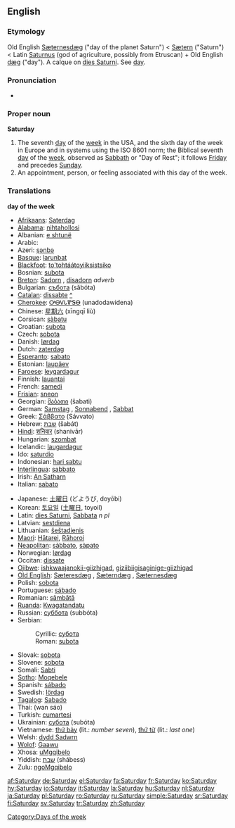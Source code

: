 ==English==
===Etymology===
Old English [[Sæternesdæg]] ("day of the planet Saturn") < [[Sætern]] ("Saturn") < Latin [[Saturnus]] (god of agriculture, possibly from Etruscan) + Old English [[dæg]] ("day"). A calque on [[dies Saturni]]. See [[day]].

===Pronunciation===
*{{audio|en-us-Saturday.ogg|Audio (US)}}

===Proper noun===
'''Saturday'''

#The seventh [[day]] of the [[week]] in the USA, and the sixth day of the week in Europe and in systems using the ISO 8601 norm; the Biblical seventh [[day]] of the [[week]], observed as [[Sabbath]] or "Day of Rest"; it follows [[Friday]] and precedes [[Sunday]].
#An appointment, person, or feeling associated with this day of the week.

===Translations===
'''day of the week'''
{{top}}
*[[Afrikaans]]: [[Saterdag]]
*[[Alabama]]: [[nihtahollosi]]
*Albanian: [[e shtunë]]
*Arabic: {{ARchar|[[السبت]]}} {{Unicode|(as-sábt)}}
*Azeri: [[şənbə]]
*[[Basque]]: [[larunbat]]
*[[Blackfoot]]: [[to'tohtáátoyiiksistsiko]]
*Bosnian: [[subota#Bosnian|subota]] {{f}}
*[[Breton]]: [[Sadorn]] {{m}}, [[disadorn]] ''adverb''
*Bulgarian: [[събота]] (săbóta) {{f}}
*[[Catalan]]: [[dissabte]] {{m}} [[:ca:dissabte|^]]
*[[Cherokee]]: [[ᎤᎾᏙᏓᏈᏕᎾ]] (unadodawidena)
*Chinese: [[星期六]] (xīngqī liù)
*Corsican: [[sàbatu]]
*Croatian: [[subota#Croatian|subota]] {{f}}
*Czech: [[sobota]] {{f}}
*Danish: [[lørdag]]
*Dutch: [[zaterdag]] {{m}}
*[[Esperanto]]: [[sabato]]
*Estonian: [[laupäev]]
*[[Faroese]]: [[leygardagur]] {{m}}
*Finnish: [[lauantai]]
*French: [[samedi]] {{m}}
*[[Frisian]]: [[sneon]]
*Georgian: [[შაბათი]] (šabati)
*German: [[Samstag]] {{m}}, [[Sonnabend]] {{m}}, [[Sabbat]] {{m}}
*Greek: [[Σάββατο]] (Sávvato) {{f}}
*Hebrew: [[שבת]] (šabát)
*[[Hindi]]: [[शनिवार]] (shanivār)
*Hungarian: [[szombat]]
*Icelandic: [[laugardagur]] {{m}}
*Ido: [[saturdio]]
*Indonesian: [[hari sabtu]]
*[[Interlingua]]: [[sabbato]]
*Irish: [[An Satharn]]
*Italian: [[sabato]] {{m}}
{{mid}}
*Japanese: [[土曜日]] (どようび, doyōbi)
*Korean: [[토요일]] ([[土曜日]], toyoil)
*Latin: [[dies Saturni]], [[Sabbata]] ''n pl''
*Latvian: [[sestdiena]]
*Lithuanian: [[šeštadienis]] {{m}}
*[[Maori]]: [[Hātarei]], [[Rāhoroi]]
*[[Neapolitan]]: [[sàbbato]], [[sàpato]]
*Norwegian: [[lørdag]]
*Occitan: [[dissate]]
*[[Ojibwe]]: [[ishkwaajanokii-giizhigad]], [[giziibiigisaginige-giizhigad]]
*[[Old English]]: [[Sæteresdæg]] {{m}}, [[Sæterndæg]] {{m}}, [[Sæternesdæg]] {{m}}
*Polish: [[sobota]] {{f}}
*Portuguese: [[sábado]] {{m}}
*Romanian: [[sâmbătă]] {{f}}
*[[Ruanda]]: [[Kwagatandatu]]
*Russian: [[суббота]] (subbóta) {{f}}
*Serbian:
*:Cyrillic: [[субота#Serbian|субота]] {{f}}
*:Roman: [[subota#Serbian|subota]] {{f}}
*Slovak: [[sobota#Slovak|sobota]] {{f}}
*Slovene: [[sobota]] {{f}}
*Somali: [[Sabti]]
*[[Sotho]]: [[Moqebele]]
*Spanish: [[sábado]] {{m}}
*Swedish: [[lördag]] {{c}}
*[[Tagalog]]: [[Sabado]]
*Thai: {{THchar|[[วันเสาร์]]}} (wan sáo)
*Turkish: [[cumartesi]]
*Ukrainian: [[субота]] (subóta) {{f}}
*Vietnamese: [[thứ bảy]] (lit.: ''number seven''), [[thứ từ]] (lit.: ''last one'')
*Welsh: [[dydd Sadwrn]] {{m}}
*[[Wolof]]: [[Gaawu]]
*Xhosa: [[uMgqibelo]]
*Yiddish: [[שבת]] (shábess)
*Zulu: [[ngoMgqibelo]]
{{bottom}}

[[Category:Days of the week]]

[[af:Saturday]]
[[de:Saturday]]
[[el:Saturday]]
[[fa:Saturday]]
[[fr:Saturday]]
[[ko:Saturday]]
[[hy:Saturday]]
[[io:Saturday]]
[[it:Saturday]]
[[la:Saturday]]
[[hu:Saturday]]
[[nl:Saturday]]
[[ja:Saturday]]
[[pl:Saturday]]
[[ro:Saturday]]
[[ru:Saturday]]
[[simple:Saturday]]
[[sr:Saturday]]
[[fi:Saturday]]
[[sv:Saturday]]
[[tr:Saturday]]
[[zh:Saturday]]